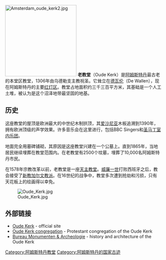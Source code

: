 [[Image:Amsterdam_oude_kerk2.jpg|230px]]
'''老教堂'''（Oude Kerk）是[[阿姆斯特丹|阿姆斯特丹]]最古老的本堂区教堂，1306年由乌德勒支主教祝圣。它耸立在[[德瓦伦|德瓦伦]]（De Wallen），现在阿姆斯特丹的主要[[红灯区|红灯区]]。教堂占地面积约三千三百平方米，其基础是一个人工土堆，被认为是这个沼泽地带最坚固的地基。

== 历史 ==
这座教堂的屋顶是欧洲最大的中世纪木制拱顶，其[[爱沙尼亚|爱沙尼亚]]木板追溯到1390年，拥有欧洲顶级的声学效果。许多音乐会在这里进行，包括BBC Singers和[[圣马丁室内乐团|圣马丁室内乐团]]。

地面完全用墓碑铺砌，其原因是这座教堂兴建在一个公墓上。直到1865年，当地居民继续埋葬在教堂范围内。在老教堂有2500个坟墓，埋葬了10,000名阿姆斯特丹市民。  

在1578年宗教改革以前，老教堂是一座[[天主教|天主教堂]]。[[威廉一世_(奥兰治)|威廉一世]]打败西班牙之后，教会接受了[[新教|新教]][[加尔文主义|加尔文教派]]。在16世纪的战争中，教堂多次遭到抢劫和污损，只有天花板上的绘画得以幸免。

[[Image:Oude_Kerk.jpg|thumb]]

==外部链接==
{{commonscat|Oude Kerk (Amsterdam)}}
*[http://www.oudekerk.nl/ Oude Kerk] {{Wayback|url=http://www.oudekerk.nl/ |date=19981111190707 }} - official site
*[http://www.oudekerk.nu/ Oude Kerk congregation] {{Wayback|url=http://www.oudekerk.nu/ |date=20130614223647 }} - Protestant congregation of the Oude Kerk
*[https://web.archive.org/web/20070407030130/http://www.bma.amsterdam.nl/adam/uk/groot/oukerk.html Bureau Monumenten & Archeologie] - history and architecture of the Oude Kerk


{{coord|52|22|28|N|04|53|53|E|type:landmark|display=title}}
[[Category:阿姆斯特丹教堂|Category:阿姆斯特丹教堂]]
[[Category:阿姆斯特丹的国家古迹|Category:阿姆斯特丹的国家古迹]]